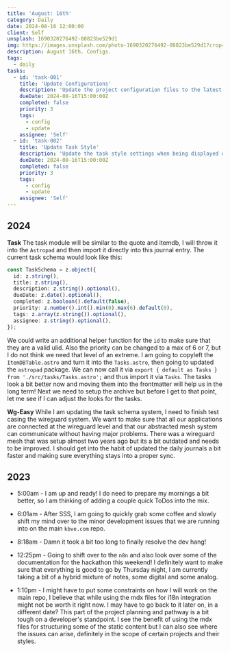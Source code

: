 ```yaml
---
title: 'August: 16th'
category: Daily
date: 2024-08-16 12:00:00
client: Self
unsplash: 1690320276492-08823be529d1
img: https://images.unsplash.com/photo-1690320276492-08823be529d1?crop=entropy&cs=srgb&fm=jpg&ixid=MnwzNjM5Nzd8MHwxfHJhbmRvbXx8fHx8fHx8fDE2ODE3NDg2ODY&ixlib=rb-4.0.3&q=85
description: August 16th. Configs.
tags:
  - daily
tasks:
  - id: 'task-001'
    title: 'Update Configurations'
    description: 'Update the project configuration files to the latest standards.'
    dueDate: 2024-08-16T15:00:00Z
    completed: false
    priority: 3
    tags:
      - config
      - update
    assignee: 'Self'
  - id: 'task-002'
    title: 'Update Task Style'
    description: 'Update the task style settings when being displayed on the website.'
    dueDate: 2024-08-16T15:00:00Z
    completed: false
    priority: 3
    tags:
      - config
      - update
    assignee: 'Self'
---
```



## 2024

**Task**
The task module will be similar to the quote and itemdb, I will throw it into the `Astropad` and then import it directly into this journal entry.
The current task schema would look like this:

```ts
const TaskSchema = z.object({
  id: z.string(),
  title: z.string(),
  description: z.string().optional(),
  dueDate: z.date().optional(),
  completed: z.boolean().default(false),
  priority: z.number().int().min(0).max(6).default(0),
  tags: z.array(z.string()).optional(),
  assignee: z.string().optional(),
});
```

We could write an additional helper function for the `id` to make sure that they are a valid ulid.
Also the priority can be changed to a max of 6 or 7, but I do not think we need that level of an extreme.
I am going to copyleft the `ItemDBTable.astro` and turn it into the `Tasks.astro`, then going to updated the `astropad` package.
We can now call it via `export { default as Tasks } from './src/tasks/Tasks.astro';` and thus import it via `Tasks`.
The tasks look a bit better now and moving them into the frontmatter will help us in the long term!
Next we need to setup the archive but before I get to that point, let me see if I can adjust the looks for the tasks.

**Wg-Easy**
While I am updating the task schema system, I need to finish test casing the wireguard system.
We want to make sure that all our applications are connected at the wireguard level and that our abstracted mesh system can communicate without having major problems.
There was a wireguard mesh that was setup almost two years ago but its a bit outdated and needs to be improved.
I should get into the habit of updated the daily journals a bit faster and making sure everything stays into a proper sync.

<Adsense />

## 2023

- 5:00am - I am up and ready! I do need to prepare my mornings a bit better, so I am thinking of adding a couple quick ToDos into the mix.

- 6:01am - After SSS, I am going to quickly grab some coffee and slowly shift my mind over to the minor development issues that we are running into on the main `kbve.com` repo.

- 8:18am - Damn it took a bit too long to finally resolve the dev hang!

- 12:25pm - Going to shift over to the `n8n` and also look over some of the documentation for the hackathon this weekend! I definitely want to make sure that everything is good to go by Thursday night, I am currently taking a bit of a hybrid mixture of notes, some digital and some analog.

- 1:10pm - I might have to put some constraints on how I will work on the main repo, I believe that while using the mdx files for i18n integration might not be worth it right now. I may have to go back to it later on, in a different date? This part of the project planning and pathway is a bit tough on a developer's standpoint. I see the benefit of using the mdx files for structuring some of the static content but I can also see where the issues can arise, definitely in the scope of certain projects and their styles.


<Tasks tasks={frontmatter.tasks}  />
